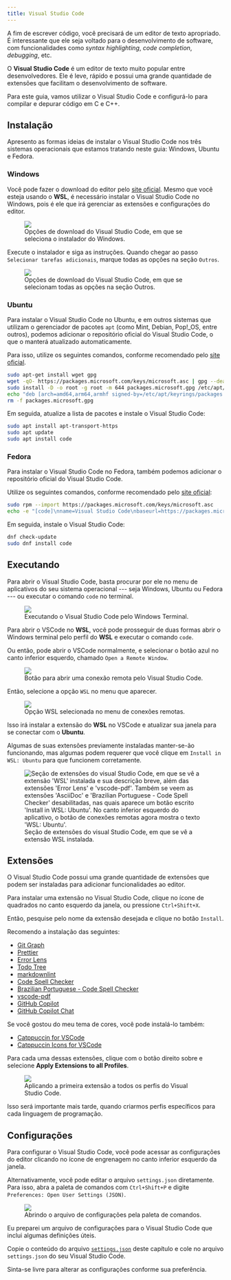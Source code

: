 ```yaml
---
title: Visual Studio Code
---
```


A fim de escrever código, você precisará de um editor de texto apropriado.
É interessante que ele seja voltado para o desenvolvimento de software, com funcionalidades como _syntax highlighting_, _code completion_, _debugging_, etc.

O **Visual Studio Code** é um editor de texto muito popular entre desenvolvedores.
Ele é leve, rápido e possui uma grande quantidade de extensões que facilitam o desenvolvimento de software.

Para este guia, vamos utilizar o Visual Studio Code e configurá-lo para compilar e depurar código em C e C++.

## Instalação

Apresento as formas ideias de instalar o Visual Studio Code nos três sistemas operacionais que estamos tratando neste guia: Windows, Ubuntu e Fedora.

### Windows

Você pode fazer o download do editor pelo [site oficial](https://code.visualstudio.com/Download).
Mesmo que você esteja usando o **WSL**, é necessário instalar o Visual Studio Code no Windows, pois é ele que irá gerenciar as extensões e configurações do editor.

<figure>
  <img src="/book_dev_env/src/assets/content/docs/vscode/download_options.png" />
  <figcaption>
    Opções de download do Visual Studio Code, em que se seleciona o instalador
    do Windows.
  </figcaption>
</figure>

Execute o instalador e siga as instruções.
Quando chegar ao passo `Selecionar tarefas adicionais`, marque todas as opções na seção `Outros`.

<figure>
  <img src="/book_dev_env/src/assets/content/docs/vscode/other_options.png" />
  <figcaption>
    Opções de download do Visual Studio Code, em que se selecionam todas as
    opções na seção Outros.
  </figcaption>
</figure>

### Ubuntu

Para instalar o Visual Studio Code no Ubuntu, e em outros sistemas que utilizam o gerenciador de pacotes `apt` (como Mint, Debian, Pop!\_OS, entre outros), podemos adicionar o repositório oficial do Visual Studio Code, o que o manterá atualizado automaticamente.

Para isso, utilize os seguintes comandos, conforme recomendado pelo [site oficial](https://code.visualstudio.com/docs/setup/linux#_debian-and-ubuntu-based-distributions).

```bash
sudo apt-get install wget gpg
wget -qO- https://packages.microsoft.com/keys/microsoft.asc | gpg --dearmor > packages.microsoft.gpg
sudo install -D -o root -g root -m 644 packages.microsoft.gpg /etc/apt/keyrings/packages.microsoft.gpg
echo "deb [arch=amd64,arm64,armhf signed-by=/etc/apt/keyrings/packages.microsoft.gpg] https://packages.microsoft.com/repos/code stable main" |sudo tee /etc/apt/sources.list.d/vscode.list > /dev/null
rm -f packages.microsoft.gpg
```

Em seguida, atualize a lista de pacotes e instale o Visual Studio Code:

```bash
sudo apt install apt-transport-https
sudo apt update
sudo apt install code
```

### Fedora

Para instalar o Visual Studio Code no Fedora, também podemos adicionar o repositório oficial do Visual Studio Code.

Utilize os seguintes comandos, conforme recomendado pelo [site oficial](https://code.visualstudio.com/docs/setup/linux#_rhel-fedora-and-centos-based-distributions):

```bash
sudo rpm --import https://packages.microsoft.com/keys/microsoft.asc
echo -e "[code]\nname=Visual Studio Code\nbaseurl=https://packages.microsoft.com/yumrepos/vscode\nenabled=1\ngpgcheck=1\ngpgkey=https://packages.microsoft.com/keys/microsoft.asc" | sudo tee /etc/yum.repos.d/vscode.repo > /dev/null
```

Em seguida, instale o Visual Studio Code:

```bash
dnf check-update
sudo dnf install code
```

## Executando

Para abrir o Visual Studio Code, basta procurar por ele no menu de aplicativos do seu sistema operacional --- seja Windows, Ubuntu ou Fedora --- ou executar o comando `code` no terminal.

<figure>
  <img src="/book_dev_env/src/assets/content/docs/vscode/running_code_in_terminal.png" />
  <figcaption>
    Executando o Visual Studio Code pelo Windows Terminal.
  </figcaption>
</figure>

Para abrir o VSCode no **WSL**, você pode prosseguir de duas formas abrir o Windows terminal pelo perfil do **WSL** e executar o comando `code`.

Ou então, pode abrir o VSCode normalmente, e selecionar o botão azul no canto inferior esquerdo, chamado `Open a Remote Window`.

<figure>
  <img src="/book_dev_env/src/assets/content/docs/vscode/remote_window.png" />
  <figcaption>
    Botão para abrir uma conexão remota pelo Visual Studio Code.
  </figcaption>
</figure>

Então, selecione a opção `WSL` no menu que aparecer.

<figure>
  <img src="/book_dev_env/src/assets/content/docs/vscode/connections_menu.png" />
  <figcaption>Opção WSL selecionada no menu de conexões remotas.</figcaption>
</figure>

Isso irá instalar a extensão do **WSL** no VSCode e atualizar sua janela para se conectar com o **Ubuntu**.

Algumas de suas extensões previamente instaladas manter-se-ão funcionando, mas algumas podem requerer que você clique em `Install in WSL: Ubuntu` para que funcionem corretamente.

<figure>
  <img
    src="/book_dev_env/src/assets/content/docs/vscode/extensions.png"
    alt="Seção de extensões do visual Studio Code, em que se vê a extensão 'WSL' instalada e sua descrição breve, além das extensões 'Error Lens' e 'vscode-pdf'. Também se veem as extensões 'AsciiDoc' e 'Brazilian Portuguese - Code Spell Checker' desabilitadas, nas quais aparece um botão escrito 'Install in WSL: Ubuntu'. No canto inferior esquerdo do aplicativo, o botão de conexões remotas agora mostra o texto 'WSL: Ubuntu'."
  />
  <figcaption>
    Seção de extensões do visual Studio Code, em que se vê a extensão WSL
    instalada.
  </figcaption>
</figure>

## Extensões

O Visual Studio Code possui uma grande quantidade de extensões que podem ser instaladas para adicionar funcionalidades ao editor.

Para instalar uma extensão no Visual Studio Code, clique no ícone de quadrados no canto esquerdo da janela, ou pressione `Ctrl+Shift+X`.

Então, pesquise pelo nome da extensão desejada e clique no botão `Install`.

Recomendo a instalação das seguintes:

- [Git Graph](https://marketplace.visualstudio.com/items?itemName=mhutchie.git-graph)
- [Prettier](https://marketplace.visualstudio.com/items?itemName=esbenp.prettier-vscode)
- [Error Lens](https://marketplace.visualstudio.com/items?itemName=usernamehw.errorlens)
- [Todo Tree](https://marketplace.visualstudio.com/items?itemName=Gruntfuggly.todo-tree)
- [markdownlint](https://marketplace.visualstudio.com/items?itemName=DavidAnson.vscode-markdownlint)
- [Code Spell Checker](https://marketplace.visualstudio.com/items?itemName=streetsidesoftware.code-spell-checker)
- [Brazilian Portuguese - Code Spell Checker](https://marketplace.visualstudio.com/items?itemName=streetsidesoftware.code-spell-checker-portuguese-brazilian)
- [vscode-pdf](https://marketplace.visualstudio.com/items?itemName=tomoki1207.pdf)
- [GitHub Copilot](https://marketplace.visualstudio.com/items?itemName=GitHub.copilot)
- [GitHub Copilot Chat](https://marketplace.visualstudio.com/items?itemName=GitHub.copilot-chat)

Se você gostou do meu tema de cores, você pode instalá-lo também:

- [Catppuccin for VSCode](https://marketplace.visualstudio.com/items?itemName=Catppuccin.catppuccin-vsc)
- [Catppuccin Icons for VSCode](https://marketplace.visualstudio.com/items?itemName=Catppuccin.catppuccin-vsc)

Para cada uma dessas extensões, clique com o botão direito sobre e selecione **Apply Extensions to all Profiles**.

<figure>
  <img src="/book_dev_env/src/assets/content/docs/vscode/applying_extension_to_all_profiles.png" />
  <figcaption>
    Aplicando a primeira extensão a todos os perfis do Visual Studio Code.
  </figcaption>
</figure>

Isso será importante mais tarde, quando criarmos perfis específicos para cada linguagem de programação.

## Configurações

Para configurar o Visual Studio Code, você pode acessar as configurações do editor clicando no ícone de engrenagem no canto inferior esquerdo da janela.

Alternativamente, você pode editar o arquivo `settings.json` diretamente.
Para isso, abra a paleta de comandos com `Ctrl+Shift+P` e digite `Preferences: Open User Settings (JSON)`.

<figure>
  <img src="/book_dev_env/src/assets/content/docs/vscode/opening_user_settings.png" />
  <figcaption>
    Abrindo o arquivo de configurações pela paleta de comandos.
  </figcaption>
</figure>

Eu preparei um arquivo de configurações para o Visual Studio Code que inclui algumas definições úteis.

Copie o conteúdo do arquivo [`settings.json`](/src/assets/content/docs/vscode/settings.json) deste capítulo e cole no arquivo `settings.json` do seu Visual Studio Code.

Sinta-se livre para alterar as configurações conforme sua preferência.
